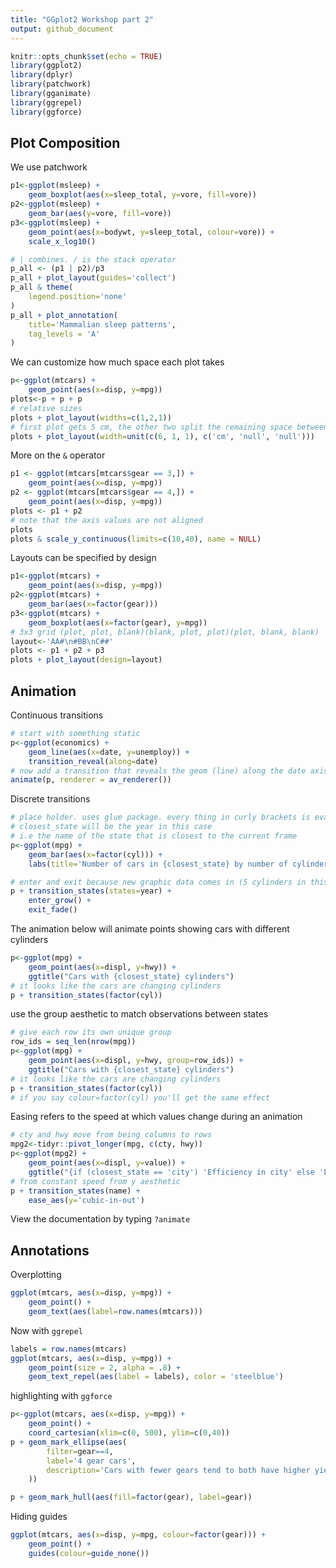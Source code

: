 ```yaml
---
title: "GGplot2 Workshop part 2"
output: github_document
---
```


```r
knitr::opts_chunk$set(echo = TRUE)
library(ggplot2)
library(dplyr)
library(patchwork)
library(gganimate)
library(ggrepel)
library(ggforce)
```


## Plot Composition

We use patchwork

```r
p1<-ggplot(msleep) +
    geom_boxplot(aes(x=sleep_total, y=vore, fill=vore))
p2<-ggplot(msleep) +
    geom_bar(aes(y=vore, fill=vore))
p3<-ggplot(msleep) +
    geom_point(aes(x=bodywt, y=sleep_total, colour=vore)) +
    scale_x_log10()

# | combines. / is the stack operator
p_all <- (p1 | p2)/p3
p_all + plot_layout(guides='collect')
p_all & theme(
    legend.position='none'
)
p_all + plot_annotation(
    title='Mammalian sleep patterns',
    tag_levels = 'A'
)
```

We can customize how much space each plot takes

```r
p<-ggplot(mtcars) +
    geom_point(aes(x=disp, y=mpg))
plots<-p + p + p
# relative sizes
plots + plot_layout(widths=c(1,2,1))
# first plot gets 5 cm, the other two split the remaining space between them
plots + plot_layout(width=unit(c(6, 1, 1), c('cm', 'null', 'null')))
```

More on the `&` operator

```r
p1 <- ggplot(mtcars[mtcars$gear == 3,]) +
    geom_point(aes(x=disp, y=mpg))
p2 <- ggplot(mtcars[mtcars$gear == 4,]) +
    geom_point(aes(x=disp, y=mpg))
plots <- p1 + p2
# note that the axis values are not aligned
plots
plots & scale_y_continuous(limits=c(10,40), name = NULL)
```


Layouts can be specified by design

```r
p1<-ggplot(mtcars) +
    geom_point(aes(x=disp, y=mpg))
p2<-ggplot(mtcars) +
    geom_bar(aes(x=factor(gear)))
p3<-ggplot(mtcars) +
    geom_boxplot(aes(x=factor(gear), y=mpg))
# 3x3 grid (plot, plot, blank)(blank, plot, plot)(plot, blank, blank)
layout<-'AA#\n#BB\nC##'
plots <- p1 + p2 + p3
plots + plot_layout(design=layout)
```

## Animation

Continuous transitions

```r
# start with something static
p<-ggplot(economics) +
    geom_line(aes(x=date, y=unemploy)) +
    transition_reveal(along=date)
# now add a transition that reveals the geom (line) along the date axis
animate(p, renderer = av_renderer())

```

Discrete transitions

```r
# place holder. uses glue package. every thing in curly brackets is evaluated as R code
# closest_state will be the year in this case
# i.e the name of the state that is closest to the current frame
p<-ggplot(mpg) +
    geom_bar(aes(x=factor(cyl))) +
    labs(title='Number of cars in {closest_state} by number of cylinders')

# enter and exit because new graphic data comes in (5 cylinders in this case)
p + transition_states(states=year) +
    enter_grow() +
    exit_fade()

```

The animation below will animate points showing cars with different cylinders

```r
p<-ggplot(mpg) +
    geom_point(aes(x=displ, y=hwy)) +
    ggtitle("Cars with {closest_state} cylinders")
# it looks like the cars are changing cylinders
p + transition_states(factor(cyl))

```

use the group aesthetic to match observations between states


```r
# give each row its own unique group
row_ids = seq_len(nrow(mpg))
p<-ggplot(mpg) +
    geom_point(aes(x=displ, y=hwy, group=row_ids)) +
    ggtitle("Cars with {closest_state} cylinders")
# it looks like the cars are changing cylinders
p + transition_states(factor(cyl))
# if you say colour=factor(cyl) you'll get the same effect
```


Easing refers to the speed at which values change during an animation

```r
# cty and hwy move from being columns to rows
mpg2<-tidyr::pivot_longer(mpg, c(cty, hwy))
p<-ggplot(mpg2) +
    geom_point(aes(x=displ, y=value)) +
    ggtitle("{if (closest_state == 'city') 'Efficiency in city' else 'Efficiency on highway'}")
# from constant speed from y aesthetic
p + transition_states(name) +
    ease_aes(y='cubic-in-out')
```

View the documentation by typing `?animate`


## Annotations

Overplotting

```r
ggplot(mtcars, aes(x=disp, y=mpg)) +
    geom_point() +
    geom_text(aes(label=row.names(mtcars)))
```

Now with `ggrepel`

```r
labels = row.names(mtcars)
ggplot(mtcars, aes(x=disp, y=mpg)) +
    geom_point(size = 2, alpha = .8) +
    geom_text_repel(aes(label = labels), color = 'steelblue')

```

highlighting with `ggforce`

```r
p<-ggplot(mtcars, aes(x=disp, y=mpg)) +
    geom_point() +
    coord_cartesian(xlim=c(0, 500), ylim=c(0,40))
p + geom_mark_ellipse(aes(
        filter=gear==4,
        label='4 gear cars',
        description='Cars with fewer gears tend to both have higher yield and lower displacement'
    ))

p + geom_mark_hull(aes(fill=factor(gear), label=gear))
```


Hiding guides

```r
ggplot(mtcars, aes(x=disp, y=mpg, colour=factor(gear))) +
    geom_point() +
    guides(colour=guide_none())
```



